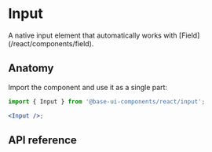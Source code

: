 # Input

<Subtitle>
  A native input element that automatically works with [Field](/react/components/field).
</Subtitle>

<Meta name="description" content="A high-quality, unstyled React input component." />

<Demo path="./demos/hero" />

## Anatomy

Import the component and use it as a single part:

```jsx title="Anatomy"
import { Input } from '@base-ui-components/react/input';

<Input />;
```

## API reference


<TypesInput />
